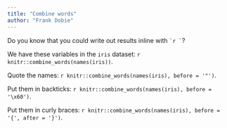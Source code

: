 ```yaml
---
title: "Combine words"
author: "Frank Dobie"
---
```


Do you know that you could write out results inline with `` `r ` ``?

We have these variables in the `iris` dataset: `r knitr::combine_words(names(iris))`.

Quote the names: `r knitr::combine_words(names(iris), before = '"')`.

Put them in backticks: `r knitr::combine_words(names(iris), before = '\x60')`.

Put them in curly braces: `r knitr::combine_words(names(iris), before = '{', after = '}')`.
